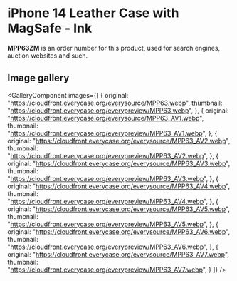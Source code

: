 
# iPhone 14 Leather Case with MagSafe - Ink

<Callout type='info' emoji='👉🏻'>**MPP63ZM** is an order number for this product, used for search engines, auction websites and such.</Callout>

## Image gallery

<GalleryComponent
    images={[
      {
        original: "https://cloudfront.everycase.org/everysource/MPP63.webp",
        thumbnail: "https://cloudfront.everycase.org/everypreview/MPP63.webp",
      },
      {
        original: "https://cloudfront.everycase.org/everysource/MPP63_AV1.webp",
        thumbnail: "https://cloudfront.everycase.org/everypreview/MPP63_AV1.webp",
      },
      {
        original: "https://cloudfront.everycase.org/everysource/MPP63_AV2.webp",
        thumbnail: "https://cloudfront.everycase.org/everypreview/MPP63_AV2.webp",
      },
      {
        original: "https://cloudfront.everycase.org/everysource/MPP63_AV3.webp",
        thumbnail: "https://cloudfront.everycase.org/everypreview/MPP63_AV3.webp",
      },
      {
        original: "https://cloudfront.everycase.org/everysource/MPP63_AV4.webp",
        thumbnail: "https://cloudfront.everycase.org/everypreview/MPP63_AV4.webp",
      },
      {
        original: "https://cloudfront.everycase.org/everysource/MPP63_AV5.webp",
        thumbnail: "https://cloudfront.everycase.org/everypreview/MPP63_AV5.webp",
      },
      {
        original: "https://cloudfront.everycase.org/everysource/MPP63_AV6.webp",
        thumbnail: "https://cloudfront.everycase.org/everypreview/MPP63_AV6.webp",
      },
      {
        original: "https://cloudfront.everycase.org/everysource/MPP63_AV7.webp",
        thumbnail: "https://cloudfront.everycase.org/everypreview/MPP63_AV7.webp",
      }
    ]}
  />
